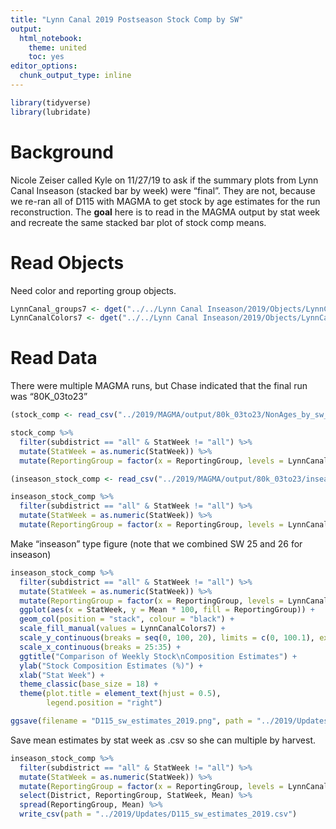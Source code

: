```yaml
---
title: "Lynn Canal 2019 Postseason Stock Comp by SW"
output:
  html_notebook:
    theme: united
    toc: yes
editor_options: 
  chunk_output_type: inline
---
```


```r
library(tidyverse)
library(lubridate)
```

# Background

Nicole Zeiser called Kyle on 11/27/19 to ask if the summary plots from Lynn Canal Inseason (stacked bar by week) were "final". They are not, because we re-ran all of D115 with MAGMA to get stock by age estimates for the run reconstruction. The **goal** here is to read in the MAGMA output by stat week and recreate the same stacked bar plot of stock comp means.

# Read Objects

Need color and reporting group objects.
```r
LynnCanal_groups7 <- dget("../../Lynn Canal Inseason/2019/Objects/LynnCanal_groups7.txt")
LynnCanalColors7 <- dget("../../Lynn Canal Inseason/2019/Objects/LynnCanalColors7.txt")
```

# Read Data

There were multiple MAGMA runs, but Chase indicated that the final run was "80K_03to23"
```r
(stock_comp <- read_csv("../2019/MAGMA/output/80k_03to23/NonAges_by_sw_LYNN.csv"))
```

```r
stock_comp %>% 
  filter(subdistrict == "all" & StatWeek != "all") %>% 
  mutate(StatWeek = as.numeric(StatWeek)) %>% 
  mutate(ReportingGroup = factor(x = ReportingGroup, levels = LynnCanal_groups7))
```

```r
(inseason_stock_comp <- read_csv("../2019/MAGMA/output/80k_03to23/inseason_groups/summaries/NonAges_by_sw_LYNNinseason.csv"))
```

```r
inseason_stock_comp %>% 
  filter(subdistrict == "all" & StatWeek != "all") %>% 
  mutate(StatWeek = as.numeric(StatWeek)) %>% 
  mutate(ReportingGroup = factor(x = ReportingGroup, levels = LynnCanal_groups7))
```

Make "inseason" type figure (note that we combined SW 25 and 26 for inseason)
```r
inseason_stock_comp %>% 
  filter(subdistrict == "all" & StatWeek != "all") %>% 
  mutate(StatWeek = as.numeric(StatWeek)) %>% 
  mutate(ReportingGroup = factor(x = ReportingGroup, levels = LynnCanal_groups7)) %>% 
  ggplot(aes(x = StatWeek, y = Mean * 100, fill = ReportingGroup)) +
  geom_col(position = "stack", colour = "black") +
  scale_fill_manual(values = LynnCanalColors7) +
  scale_y_continuous(breaks = seq(0, 100, 20), limits = c(0, 100.1), expand = c(0, 0)) +
  scale_x_continuous(breaks = 25:35) +
  ggtitle("Comparison of Weekly Stock\nComposition Estimates") +
  ylab("Stock Composition Estimates (%)") +
  xlab("Stat Week") +
  theme_classic(base_size = 18) +
  theme(plot.title = element_text(hjust = 0.5),
        legend.position = "right")

ggsave(filename = "D115_sw_estimates_2019.png", path = "../2019/Updates/")
```

Save mean estimates by stat week as .csv so she can multiple by harvest.
```r
inseason_stock_comp %>% 
  filter(subdistrict == "all" & StatWeek != "all") %>% 
  mutate(StatWeek = as.numeric(StatWeek)) %>% 
  mutate(ReportingGroup = factor(x = ReportingGroup, levels = LynnCanal_groups7)) %>% 
  select(District, ReportingGroup, StatWeek, Mean) %>% 
  spread(ReportingGroup, Mean) %>% 
  write_csv(path = "../2019/Updates/D115_sw_estimates_2019.csv")
```

